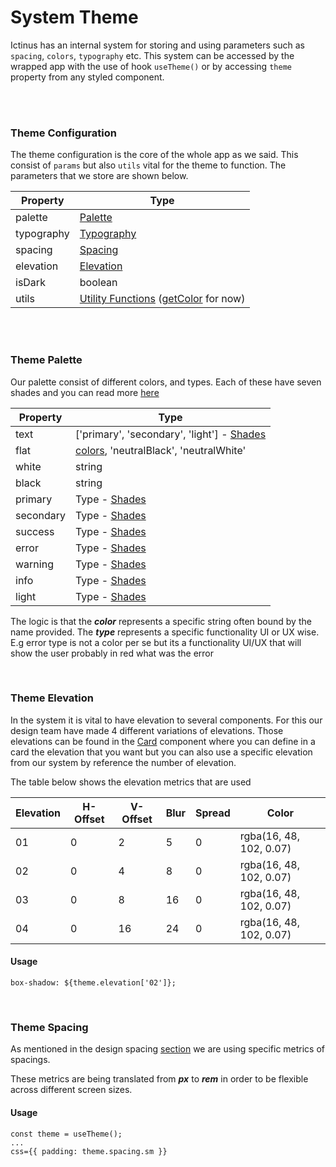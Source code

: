
<Meta title="System/Theme" />

# System Theme

Ictinus has an internal system for storing and using parameters such as `spacing`, `colors`, `typography` etc. This system can be accessed by the wrapped app with the use of hook `useTheme()` or by accessing `theme` property from any styled component.

<br />
<br />

### Theme Configuration

The theme configuration is the core of the whole app as we said. This consist of `params` but also `utils` vital for the theme to function. The parameters that we store are shown below.

| Property   | Type                                                                                                                  |
| ---------- | --------------------------------------------------------------------------------------------------------------------- |
| palette    | [Palette](/?path=/story/system-theme--page#theme-palette)                                                             |
| typography | [Typography](/?path=/story/guide-typography--page)                                                                    |
| spacing    | [Spacing](/?path=/story/system-theme--page#theme-spacing)                                                             |
| elevation  | [Elevation](/?path=/docs/system-theme--page#theme-elevation)                                                          |
| isDark     | boolean                                                                                                               |
| utils      | [Utility Functions](/?path=/story/system-utils--page) ([getColor](/?path=/story/system-utils--page#getcolor) for now) |

<br />
<br />

### Theme Palette

Our palette consist of different colors, and types. Each of these have seven shades and you can read more [here](/?path=/story/guide-colors--page#shades)

| Property  | Type                                                                                     |
| --------- | ---------------------------------------------------------------------------------------- |
| text      | ['primary', 'secondary', 'light'] - [Shades](/?path=/story/guide-colors--page#shades)    |
| flat      | [colors](/?path=/story/guide-colors--page#color-palette), 'neutralBlack', 'neutralWhite' |
| white     | string                                                                                   |
| black     | string                                                                                   |
| primary   | Type - [Shades](/?path=/story/guide-colors--page#shades)                                 |
| secondary | Type - [Shades](/?path=/story/guide-colors--page#shades)                                 |
| success   | Type - [Shades](/?path=/story/guide-colors--page#shades)                                 |
| error     | Type - [Shades](/?path=/story/guide-colors--page#shades)                                 |
| warning   | Type - [Shades](/?path=/story/guide-colors--page#shades)                                 |
| info      | Type - [Shades](/?path=/story/guide-colors--page#shades)                                 |
| light     | Type - [Shades](/?path=/story/guide-colors--page#shades)                                 |

The logic is that the **_color_** represents a specific string often bound by the name provided.
The **_type_** represents a specific functionality UI or UX wise. E.g error type is not a color per se but its a functionality UI/UX that will show the user probably in red what was the error

<br />

### Theme Elevation

In the system it is vital to have elevation to several components. For this our design team have made 4 different variations of elevations.
Those elevations can be found in the [Card](/docs/design-system-card--card-with-elevation#card) component where you can define in a card the elevation that you want but you can also use a specific elevation
from our system by reference the number of elevation.

The table below shows the elevation metrics that are used

| Elevation | H-Offset | V-Offset | Blur | Spread | Color                   |
| --------- | -------- | -------- | ---- | ------ | ----------------------- |
| 01        | 0        | 2        | 5    | 0      | rgba(16, 48, 102, 0.07) |
| 02        | 0        | 4        | 8    | 0      | rgba(16, 48, 102, 0.07) |
| 03        | 0        | 8        | 16   | 0      | rgba(16, 48, 102, 0.07) |
| 04        | 0        | 16       | 24   | 0      | rgba(16, 48, 102, 0.07) |

#### Usage

```
box-shadow: ${theme.elevation['02']};
```

<br />

### Theme Spacing

As mentioned in the design spacing [section](/?path=/story/guide-spacing--page) we are using specific metrics of spacings.

These metrics are being translated from **_px_** to **_rem_** in order to be flexible across different screen sizes.

#### Usage

```
const theme = useTheme();
...
css={{ padding: theme.spacing.sm }}

```
